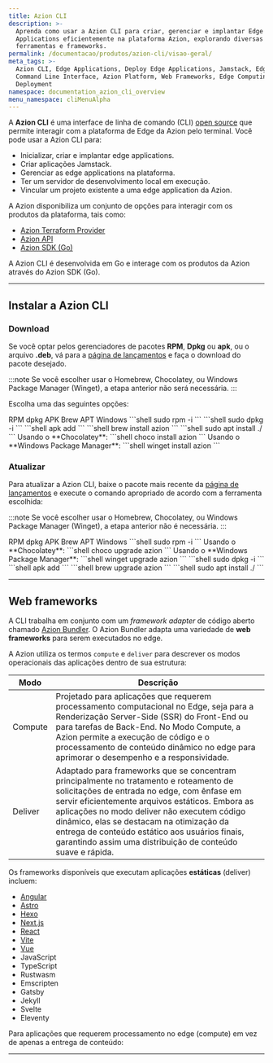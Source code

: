 ```yaml
---
title: Azion CLI
description: >-
  Aprenda como usar a Azion CLI para criar, gerenciar e implantar Edge
  Applications eficientemente na plataforma Azion, explorando diversas
  ferramentas e frameworks.
permalink: /documentacao/produtos/azion-cli/visao-geral/
meta_tags: >-
  Azion CLI, Edge Applications, Deploy Edge Applications, Jamstack, Edge SDK,
  Command Line Interface, Azion Platform, Web Frameworks, Edge Computing, Edge
  Deployment
namespace: documentation_azion_cli_overview
menu_namespace: cliMenuAlpha
---
```



A **Azion CLI** é uma interface de linha de comando (CLI) [open source](https://github.com/aziontech/azion-CLI/) que permite interagir com a plataforma de Edge da Azion pelo terminal. Você pode usar a Azion CLI para:

- Inicializar, criar e implantar edge applications.
- Criar aplicações Jamstack.
- Gerenciar as edge applications na plataforma.
- Ter um servidor de desenvolvimento local em execução.
- Vincular um projeto existente a uma edge application da Azion.

A Azion disponibiliza um conjunto de opções para interagir com os produtos da plataforma, tais como:

- [Azion Terraform Provider](/pt-br/documentacao/produtos/terraform-provider/)
- [Azion API](https://api.azion.com/)
- [Azion SDK (Go)](/pt-br/documentacao/devtools/sdk/go/)

A Azion CLI é desenvolvida em Go e interage com os produtos da Azion através do Azion SDK (Go).

---

## Instalar a Azion CLI

### Download

Se você optar pelos gerenciadores de pacotes **RPM**, **Dpkg** ou **apk**, ou o arquivo **.deb**, vá para a [página de lançamentos](https://github.com/aziontech/azion-cli/releases) e faça o download do pacote desejado.

:::note 
Se você escolher usar o Homebrew, Chocolatey, ou Windows Package Manager (Winget), a etapa anterior não será necessária.
:::

Escolha uma das seguintes opções:


<Tabs client:visible sharedStore="package-managers">
<Fragment slot="tab.rpm">RPM</Fragment>
<Fragment slot="tab.dpkg">dpkg</Fragment>
<Fragment slot="tab.apk">APK</Fragment>
<Fragment slot="tab.brew">Brew</Fragment>
<Fragment slot="tab.deb">APT</Fragment>
<Fragment slot="tab.windows">Windows</Fragment>


<Fragment slot="panel.rpm">
<slot name="rpm" />
```shell
sudo rpm -i <arquivo_baixado>
```
</Fragment>
<Fragment slot="panel.dpkg">
<slot name="dpkg" />
```shell
sudo dpkg -i <arquivo_baixado>
```
</Fragment>
<Fragment slot="panel.apk">
<slot name="apk" />
```shell
apk add <arquivo_baixado>
```
</Fragment>
<Fragment slot="panel.brew">
<slot name="brew" />
```shell
brew install azion
```
</Fragment>

<Fragment slot="panel.deb">
<slot name="deb" />
```shell
sudo apt install  ./<filepath_arquivo>
```
</Fragment>
<Fragment slot="panel.windows"> 
<slot name="windows" />
Usando o **Chocolatey**:
```shell
choco install azion
```
Usando o **Windows Package Manager**:
```shell
winget install azion
```
</Fragment>
</Tabs>

### Atualizar

Para atualizar a Azion CLI, baixe o pacote mais recente da [página de lançamentos](https://github.com/aziontech/azion-cli/releases) e execute o comando apropriado de acordo com a ferramenta escolhida:

:::note 
Se você escolher usar o Homebrew, Chocolatey, ou Windows Package Manager (Winget), a etapa anterior não é necessária.
:::

<Tabs client:visible sharedStore="package-managers">
<Fragment slot="tab.rpm">RPM</Fragment>
<Fragment slot="tab.dpkg">dpkg</Fragment>
<Fragment slot="tab.apk">APK</Fragment>
<Fragment slot="tab.brew">Brew</Fragment>
<Fragment slot="tab.deb">APT</Fragment>
<Fragment slot="tab.windows">Windows</Fragment>

<Fragment slot="panel.rpm">
<slot name="rpm" />
```shell
sudo rpm -i <downloaded_file>
```
</Fragment>
<Fragment slot="panel.windows"> 
<slot name="windows" />
Usando o **Chocolatey**:
```shell
choco upgrade azion
```
Usando o **Windows Package Manager**:
```shell
winget upgrade azion
```
</Fragment><Fragment slot="panel.dpkg">
<slot name="dpkg" />
```shell
sudo dpkg -i <downloaded_file>
```
</Fragment><Fragment slot="panel.apk">
<slot name="apk" />
```shell
apk add <downloaded_file>
```
</Fragment>
<Fragment slot="panel.brew">
<slot name="brew" />
```shell
brew upgrade azion
```
</Fragment>
<Fragment slot="panel.deb">
<slot name="deb" />
```shell
sudo apt install  ./<download_file_path>
```
</Fragment>
</Tabs>

---

## Web frameworks

A CLI trabalha em conjunto com um *framework adapter* de código aberto chamado [Azion Bundler](https://github.com/aziontech/bundler). O Azion Bundler adapta uma variedade de **web frameworks** para serem executados no edge.

A Azion utiliza os termos `compute` e `deliver` para descrever os modos operacionais das aplicações dentro de sua estrutura:

| Modo    | Descrição |
| ------- | --------- |
| Compute | Projetado para aplicações que requerem processamento computacional no Edge, seja para a Renderização Server-Side (SSR) do Front-End ou para tarefas de Back-End. No Modo Compute, a Azion permite a execução de código e o processamento de conteúdo dinâmico no edge para aprimorar o desempenho e a responsividade. |
| Deliver | Adaptado para frameworks que se concentram principalmente no tratamento e roteamento de solicitações de entrada no edge, com ênfase em servir eficientemente arquivos estáticos. Embora as aplicações no modo deliver não executem código dinâmico, elas se destacam na otimização da entrega de conteúdo estático aos usuários finais, garantindo assim uma distribuição de conteúdo suave e rápida. |

Os frameworks disponíveis que executam aplicações **estáticas** (deliver) incluem:

- [Angular](/pt-br/documentacao/produtos/cli/frameworks/angular/)
- [Astro](/pt-br/documentacao/produtos/cli/frameworks/astro/)
- [Hexo](/pt-br/documentacao/produtos/cli/frameworks/hexo/)
- [Next.js](/pt-br/documentacao/produtos/cli/frameworks/next/)
- [React](/pt-br/documentacao/produtos/cli/frameworks/react/)
- [Vite](/pt-br/documentacao/produtos/cli/frameworks/vite/)
- [Vue](/pt-br/documentacao/produtos/cli/frameworks/vue/)
- JavaScript
- TypeScript
- Rustwasm
- Emscripten
- Gatsby
- Jekyll
- Svelte
- Eleventy

Para aplicações que requerem processamento no edge (compute) em vez de apenas a entrega de conteúdo:

<LinkButton link="/pt-br/documentacao/runtime-api/frameworks-suportados/nextjs/" label="compatibilidade entre a Azion e o Next.js" severity="secondary" target="_blank" />
<LinkButton link="/pt-br/documentacao/produtos/devtools/azion-edge-runtime/compatibilidade-frameworks/" label="saiba mais sobre os Web frameworks suportados" severity="secondary" target="_blank" />
<LinkButton link="/pt-br/documentacao/produtos/devtools/azion-edge-runtime/compatibilidade/node/" label="saiba mais sobre o suporte ao Node.js" severity="secondary" target="_blank" />
<LinkButton link="/pt-br/documentacao/produtos/edge-application/edge-functions/runtime-apis/javascript/" label="saiba mais sobre as Web APIs suportadas" severity="secondary" target="blank" />

---

